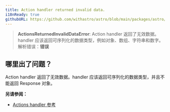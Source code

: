 ```yaml
---
title: Action handler returned invalid data.
i18nReady: true
githubURL: https://github.com/withastro/astro/blob/main/packages/astro/src/core/errors/errors-data.ts
---
```


> **ActionsReturnedInvalidDataError**: Action handler 返回了无效数据。handler 应该返回可序列化的数据类型，例如对象、数组、字符串和数字。解析错误：**错误**

## 哪里出了问题？
Action handler 返回了无效数据。handler 应该返回可序列化的数据类型，并且不能返回 Response 对象。

**另请参阅：**
-  [Actions handler 参考](/zh-cn/reference/api-reference/#handler-属性)
